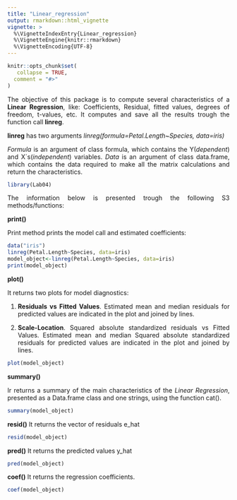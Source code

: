 ```yaml
---
title: "Linear_regression"
output: rmarkdown::html_vignette
vignette: >
  %\VignetteIndexEntry{Linear_regression}
  %\VignetteEngine{knitr::rmarkdown}
  %\VignetteEncoding{UTF-8}
---
```


```r
knitr::opts_chunk$set(
   collapse = TRUE,
  comment = "#>"
)
```

<style>
body {
text-align: justify}
</style>
The objective of this package is to compute several characteristics of a
**Linear Regression**, like: Coefficients, Residual, fitted values, degrees of
freedom, t-values, etc. It computes and save all the results trough the function call
**linreg**.

**linreg** has two arguments *linreg(formula=Petal.Length~Species, data=iris)*

*Formula* is an argument of class formula, which contains the
Y(*dependent*) and X´s(*independent*) variables.
*Data* is an argument of class data.frame, which contains the data required to
make all the matrix calculations and return the characteristics.

```r
library(Lab04)
```


The information below is presented trough the following S3 methods/functions:


**print()**

Print method prints the model call and estimated coefficients:

```r
data("iris")
linreg(Petal.Length~Species, data=iris)
model_object<-linreg(Petal.Length~Species, data=iris)
print(model_object)
```

**plot()**

It returns two plots for model diagnostics: 

1. **Residuals vs Fitted Values**. Estimated mean and median residuals for predicted values are indicated in the plot and joined by lines. 

1. **Scale-Location**. Squared absolute standardized residuals vs Fitted Values. 
Estimated mean and median Squared absolute standardized residuals for predicted 
values are indicated in the plot and joined by lines.

```r
plot(model_object)
```

**summary()**

Ir returns a summary of the main characteristics of the *Linear Regression*, presented as a Data.frame class and one strings, using the function cat().

```r
summary(model_object)
```

**resid()**
It returns the vector of residuals e_hat
```r
resid(model_object)
```

**pred()**
It returns the predicted values y_hat
```r
pred(model_object)
```

**coef()**
It returns the regression coefficients.
```r
coef(model_object)
```
